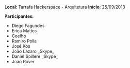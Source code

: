 '''Local:''' Tarrafa Hackerspace - Arquitetura
'''Início:''' 25/09/2013

'''Participantes:'''
* Diego Fagundes
* Erica Mattos
* Coelho
* Ramiro Polla
* José Kós
* João Lázaro _Skype_
* Daniel Spillere _Skype_
* João Rover
